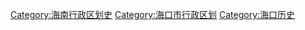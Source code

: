 [[Category:海南行政区划史|Category:海南行政区划史]]
[[Category:海口市行政区划|Category:海口市行政区划]]
[[Category:海口历史|Category:海口历史]]